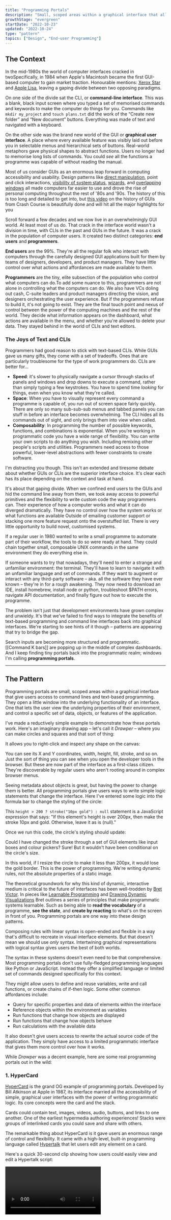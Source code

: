 ```yaml
---
title: "Programming Portals"
description: "Small, scoped areas within a graphical interface that allow users to read and write simple programmes"
growthStage: "evergreen"
startDate: "2022-10-23"
updated: "2022-10-24"
type: "pattern"
topics: ["Design", "End-user Programming"]
---
```


<h2 className="micro">The Context</h2>

In the mid-1980s the world of computer interfaces cracked in two<Footnote idName={1}>Specifically, in <YearsAgo>1984</YearsAgo> when Apple's Macintosh became the first GUI-based computer to gain market traction. Honourable mentions: [Xerox Star](https://en.wikipedia.org/wiki/Xerox_Star) and [Apple Lisa](https://en.wikipedia.org/wiki/Apple_Lisa)</Footnote>, leaving a gaping divide between two opposing paradigms.

<TwoColumn maxWidth="1200px" gridGap="3rem">

<ResponsiveImage
  framed
  width="700px"
  height="423px"
  src="/images/posts/programming-portals/msdos_igqxdj.jpg"
  showalt
  alt="MS-DOS CLI interface"
  sourceTitle="Betawiki"
  sourceUrl="https://betawiki.net/wiki/MS-DOS_1.25"
/>

On one side of the divide sat the CLI, or **command-line interface**. This was a blank, black input screen where you typed a set of memorised commands and keywords to make the computer do things for you. Commands like `mkdir my_project` and `touch plans.txt` did the work of the “Create new folder” and “New document” buttons. Everything was made of text and navigated with a keyboard.

</TwoColumn>

<TwoColumn maxWidth="1200px" gridGap="3rem">

<ImageFrame
  width="700px"
  height="423px"
  src="/images/posts/programming-portals/mac_gn7syi.gif"
  alt="Apple Macintosh GUI"
  sourceUrl="http://toastytech.com/guis/macos1.html"
  showalt
  sourceTitle="Toasty Tech"
/>

On the other side was the brand new world of the GUI or **graphical user interface**. A place where every available feature was visibly laid out before you in selectable menus and hierarchical sets of buttons. Real-world metaphors gave physical shapes to abstract functions. Users no longer had to memorise long lists of commands. You could _see_ all the functions a programme was capable of without reading the manual.

</TwoColumn>

Most of us consider GUIs as an enormous leap forward in computing accessibility and usability. Design patterns like [direct manipulation](https://www.nngroup.com/articles/direct-manipulation/), point and click interactions, [visibility of system status](https://www.nngroup.com/articles/visibility-system-status/#:~:text=Definition%3A%20The%20visibility%20of%20system,appropriate%20feedback%20within%20reasonable%20time.), [wizards](https://www.nngroup.com/articles/wizards/), and [overlapping windows](https://en.wikipedia.org/wiki/Stacking_window_manager) all made computers far easier to use and drove the rise of personal computing throughout the rest of '80s and '90s. <Footnote idName={2}>The history of this is too long and detailed to get into, but [this video](https://www.youtube.com/watch?v=XIGSJshYb90) on the history of GUIs from Crash Course is beautifully done and will hit all the major highlights for you</Footnote>

<ResponsiveImage
  margin="0.5rem auto 3rem"
  width="800px"
  height="500px"
  src="/images/posts/programming-portals/windowsxp.webp"
  alt="Windows XP: the peak of 1990's GUI glory"
  sourceUrl="https://computer.fandom.com/wiki/Windows_XP"
  showalt
  sourceTitle="Computer Wiki"
/>

Scroll forward a few decades and we now live in an overwhelmingly GUI world. At least most of us do. That crack in the interface world wasn't a division in time, with CLIs in the past and GUIs in the future. It was a crack in the population of computer users. It created two distinct categories: **end users** and **programmers**.

**End users** are the 99%. They're all the regular folk who interact with computers through the carefully designed GUI applications built for them by teams of designers, developers, and product managers. They have little control over what actions and affordances are made available to them.

**Programmers** are the tiny, elite subsection of the population who control what computers can do.<Footnote idName={3}>To add some nuance to this, programmers are not alone in controlling what the computers can do. We also have VCs doling out cash, C-suite leaders and product managers directing the vision, and designers orchestrating the user experience. But if the programmers refuse to build it, it's not going to exist. They are the final touch point and nexus of control between the power of the computing machines and the rest of the world.</Footnote> They decide what information appears on the dashboard, what actions are available in the menu, and whether you're allowed to delete your data. They stayed behind in the world of CLIs and text editors.

### The Joys of Text and CLIs

Programmers had good reason to stick with text-based CLIs. While GUIs gave us many gifts, they come with a set of tradeoffs. Ones that are particularly troublesome for the type of work programmers do. CLIs are better for...

- **Speed**: it's slower to physically navigate a cursor through stacks of panels and windows and drop downs to execute a command, rather than simply typing a few keystrokes. You have to spend time _looking_ for things, even when you know what they're called.
- **Space**: When you have to visually represent every command a programme is capable of, you run out of screen space fairly quickly. There are only so many sub-sub-sub menus and tabbed panels you can stuff in before an interface becomes overwhelming. The CLI hides all its commands out of sight, and only brings them into view when called.
- **Composability**: In programming the number of possible keywords, functions, and combinations is exponential. When you're working in programmatic code you have a wide range of flexibility. You can write your own scripts to do anything you wish. Including remixing other people's scripts and utilities. Programmers need access to those powerful, lower-level abstractions with fewer constraints to create software.

I'm distracting you though. This isn't an extended and tiresome debate about whether GUIs or CLIs are the superior interface choice. It's clear each has its place depending on the context and task at hand.

It's about that gaping divide. When we confined end users to the GUIs and hid the command line away from them, we took away access to powerful primitives and the flexibility to write custom code the way programmers can. Their experience of how a computer works and what it can do diverged dramatically. They have no control over how the system works or what functions are available <Footnote idName={4}>Outside of emailing customer support or stacking one more feature request onto the overstuffed list</Footnote>. There is very little opportunity to build novel, customised systems.

If a regular user in <YearsAgo>1980</YearsAgo> wanted to write a small programme to automate part of their workflow, the tools to do so were ready at hand. They could chain together small, composable UNIX commands in the same environment they do everything else in.

If someone wants to try that nowadays, they'll need to enter a strange and unfamiliar environment: the terminal. They'll have to learn to navigate it with an unfamiliar language and set of commands. If they want to augment or interact with any third-party software – aka. all the software they have ever known – they're in for a rough awakening. They now need to download an IDE, install homebrew, install node or python, troubleshoot $PATH errors, navigate API documentation, and finally figure out how to execute the programme.

<ResponsiveImage
  framed
  width="1200px"
  src="/images/posts/programming-portals/vscode1.png"
  alt="A very unfamiliar interface for most computer users"
  showalt
/>

The problem isn't just that development environments have grown complex and unwieldy. It's that we've failed to find ways to integrate the benefits of text-based programming and command line interfaces back into graphical interfaces. We're starting to see hints of it though – patterns are appearing that try to bridge the gap.

Search inputs are becoming more structured and programmatic. [[Command K bars]] are popping up in the middle of complex dashboards. And I keep finding tiny portals back into the programmatic realm; windows I'm calling **programming portals**.

---

<h2 className="micro">The Pattern</h2>

Programming portals are small, scoped areas within a graphical interface that give users access to command lines and text-based programming. They open a little window into the underlying functionality of an interface. One that lets the user view the underlying properties of their environment, and control a specific set of data, objects, or features of the application.

I've made a reductively simple example to demonstrate how these portals work. Here's an imaginary drawing app – let's call it _Drawper_ – where you can make circles and squares and that sort of thing:

<ResponsiveImage
  margin="0 auto 0.5rem"
  src="images/posts/programming-portals/demo-portal-1.jpg"
  width="900px"
/>

It allows you to right-click and inspect any shape on the canvas:

<ResponsiveImage
  margin="0 auto 0.5rem"
  src="images/posts/programming-portals/demo-portal-2.jpg"
  width="900px"
/>

 You can see its X and Y coordinates, width, height, fill, stroke, and so on. Just the sort of thing you can see when you open the developer tools in the browser. But these are now part of the interface as a first-class citizen. They're discoverable by regular users who aren't rooting around in complex browser menus.

 Seeing metadata about objects is great, but having the power to change them is better. All programming portals give users ways to write simple logic statements that change the interface. Here I've entered some logic into the formula bar to change the styling of the circle:

<ResponsiveImage
  margin="0 auto 0.5rem"
  src="images/posts/programming-portals/demo-portal-4.jpg"
  width="900px"
/>

This `height > 200 ? stroke("10px gold") : null` statement is a JavaScript expression that says: "If this element's height is over 200px, then make the stroke 10px and gold. Otherwise, leave it as is (null)."

Once we run this code, the circle's styling should update:

<ResponsiveImage
  margin="0 auto 0.5rem"
  src="images/posts/programming-portals/demo-portal-6.jpg"
  width="900px"
/>

Could I have changed the stroke through a set of GUI elements like input boxes and colour pickers? Sure! But it wouldn't have been conditional on the circle's size.

In this world, if I resize the circle to make it less than 200px, it would lose the gold border. This is the power of programming. We're writing dynamic rules, not the absolute properties of a static image.

The theoretical groundwork for why this kind of dynamic, interactive medium is critical to the future of interfaces has been well-trodden by [Bret Victor](http://worrydream.com/). In pieces like [Learnable Programming](http://worrydream.com/LearnableProgramming/) and [Drawing Dynamic Visualizations](https://www.youtube.com/watch?v=ef2jpjTEB5U) Bret outlines a series of principles that make programmatic systems learnable. Such as being able to **read the vocabulary** of a programme, **see the state**, and **create by reacting** to what's on the screen in front of you. Programming portals are one way into these design patterns.

Composing rules with linear syntax is open-ended and flexible in a way that's difficult to recreate in visual interface elements. But that doesn't mean we should use _only_ syntax. Intertwining graphical representations with logical syntax gives users the best of both worlds.

The syntax in these systems doesn't even need to be that comprehensive. Most programming portals don't use fully-fledged programming languages like Python or JavaScript. Instead they offer a simplified language or limited set of commands designed specifically for this context.

They might allow users to define and reuse variables, write and call functions, or create chains of if-then logic. Some other common affordances include:

- Query for specific properties and data of elements within the interface
- Reference objects within the environment as variables
- Run functions that change how objects are displayed
- Run functions that change how objects behave
- Run calculations with the available data

It also doesn't give users access to rewrite the actual source code of the application. They simply have access to a limited programmatic interface that gives them more control over how it works.

While _Drawper_ was a decent example, here are some real programming portals out in the wild:

### 1. HyperCard

[HyperCard](https://en.wikipedia.org/wiki/HyperCard) is the grand OG example of programming portals. Developed by Bill Atkinson at Apple in <YearsAgo>1987</YearsAgo>, its interface married all the accessibility of simple, graphical user interfaces with the power of writing programmatic logic. Its core concepts were the card and the stack.

Cards could contain text, images, videos, audio, buttons, and links to one another. One of the earliest hypermedia authoring experiences! Stacks were groups of interlinked cards you could save and share with others.

<ResponsiveImage
  margin="1rem auto 2rem"
  width="900px"
  src="/images/posts/programming-portals/hypercard-illo.png"
  alt="A stack of hypercards with links between them"
/>

The remarkable thing about HyperCard is it gave users an enormous range of control and flexibility. It came with a high-level, built-in programming language called [Hypertalk](https://en.wikipedia.org/wiki/HyperTalk) that let users edit any element on a card.

Here's a quick 30-second clip showing how users could easily view and edit a Hypertalk script:

<Video src="https://www.youtube.com/embed/FquNpWdf9vg?start=574" />

<Spacer size="small" />

The Hypertalk language tried to closely mimic natural written English. Its commands were simple; `find`, `calculate`, and `go to`. These could be built up into sentences like `go to next card` or `put 2*6 into theValue` or `set the location of card button x to pos`. It's not too different to today's [AppleScript](https://en.wikipedia.org/wiki/AppleScript) which allows MacOS users to automate small processes.

<ResponsiveImage
  framed
  width="900px"
  src="/images/posts/programming-portals/hc1_iykxf7.jpg"
  alt="The scripting interface in HyperCard"
  sourceUrl="https://wiki.xxiivv.com/site/hypertalk.html"
  sourceTitle="Devine Lu Linvega"
  showalt
/>

HyperCard was a hit in its day. Users talked about how empowering it was to create beautiful things quickly and easily, without needing to know how to programme. The ["instant, immediate](https://youtu.be/v9o5Ld8hpug?t=173) [feedback makes it fun."](https://youtu.be/v9o5Ld8hpug?t=173)

### 2. Fermat

[Fermat](https://fermat.ws/) is a new [spatial interface](https://johnpalmer.site/#/spatialinterfaces) for brainstorming with generative AI systems. Similar to some of the apps I pointed out [[Spatial Web Browsing]], it gives people an infinite canvas to lay out their ideas and then riff on them.

The [team behind it](https://batou.xyz/) was heavily influenced by HyperCard and implemented many of the same design patterns. Each element on a Fermat canvas is a programmable object. By right-clicking on it, you can inspect it to see its properties and edit them inline.

<ResponsiveImage
  framed
  width="1100px"
  src="/images/posts/programming-portals/fermat1.png"
  alt="Inspecting a text object in Fermat"
  showalt
/>

We can also pop open an editing panel to write programmatic logic in [Arbor](https://docs.fermat.ws/creating-your-own-tools/creating-your-first-tool) – Fermat's simple language for controlling elements. Here's me writing a small script on a button that changes the value of a connected text block.

<ImageFrame
  width="900px"
  src="/images/posts/programming-portals/fermat-script.gif"
  alt="Editing the behaviour of a button in Fermat to change the value of a text box"
  showalt
/>

This gives the user access to a live programming environment that's not drastically different from what they're already used to. Right-click menus, pop-up windows, and icon buttons all make this feel like a balance of GUI-ness and text-based-CLI-ness.

### 3. Notion, before it was Notion

This example is slightly tragic. People really love the current [Notion](https://www.notion.so/). But the original vision of Notion – what I'll call _pre-Notion_ – was far more ambitious and powerful than the Notion of today. I'm sure there are plenty of good reasons for this. Building software is complex and cutting scope is the only way to get anything real shipped. Perhaps pre-Notion was killed by investors or bureaucracy or usability issues or [Moloch](https://slatestarcodex.com/2014/07/30/meditations-on-moloch/).

Anyway, _pre-Notion_ had lots of interesting and powerful programming portals. Here's a video of how you could drop down into CSS on any element to restyle it:

<Video src="https://www.youtube.com/embed/IVl6tUSHcmI?start=86" />

<Spacer size="xs" />

Here's another where they show how you could write JavaScript as well:

<Video src="https://www.youtube.com/embed/q7qnyvZzpY8?start=180" />

<Spacer size="xs" />

I've jumped you to the key bits in these videos, but I'd recommend watching them all the way through. The beauty of this vision is they're letting users work with web-native CSS and JS. They simply expose it in a way that's more user-friendly than the built-in tooling browsers give us. It openly _invites_ you to modify the code, and allows you to save your changes to "blocks" so they can be shared with other users and persist between sessions.

This kind of accessible end-user programming on the web feels like something we've been dancing around for a decade. I _really_ want to someone build pre-Notion. And it's unlikely to be Notion.

### 4. Inkbase

Inkbase is a prototype rather than an up-and-running platform but follows the same pattern as the other examples here. A few members of the [Ink & Switch](https://www.inkandswitch.com/) research lab have been playing with the idea of “programmable ink” – a dynamic, live programming tool based around drawing – and [demoing](https://www.youtube.com/watch?v=z3axx5rZMWI) it [at conferences](https://www.youtube.com/watch?v=ifYuvgXZ108).

<ResponsiveImage
  framed
  width="900px"
  src="/images/posts/programming-portals/inkbase.jpg"
  alt="The Inkbase prototype"
  sourceUrl="https://www.youtube.com/watch?v=ifYuvgXZ108"
  sourceTitle="Ink & Switch"
  showalt
/>

Inkbase is more flexible than the previous examples. You can draw anything freehand onto a canvas using the iPad, then pop open the programming portal to manipulate its behaviour.

Their portal is one of the more elaborate ones I've seen. They made it easy to see properties update in real-time, which means you can observe reactive data flows. They also have extra affordances to make it usable on a touch screen like large toggle buttons to control state, and tap-to-insert buttons for their common syntax characters like `( ) [ ] { } each for on`. But they [specifically point out](https://youtu.be/z3axx5rZMWI?t=179) they think the current UI of this inspector pane is "incidental to the project" and a "crutch to get to other ideas." I'm keen to see how it evolves in future iterations.

The combination of loose drawing and scripting seems like an odd pairing until you see what's possible in these demos. Any quickly scrawled doodle can be turned into a set of ad-hoc interface controls. You can draw your own sliders or handles or checkboxes, then connect it to any other data on the canvas.

For example, tracking the Y coordinate around a circle to create graphs for sin and cos:

<BasicImage src="/images/posts/programming-portals/inkbase1.gif" />

Or dynamically changing numerical values with touch and drag slider:

<BasicImage src="/images/posts/programming-portals/inkbase2.gif" />

There's something about the hand-drawn aesthetic and touch interactions which makes this feel very far away from Serious Coding. There's no pretence this tool is for making commercial apps. It's clearly personal and low stakes. Yet is capable of sophisticated programming logic in the same way HyperCard and Fermat are.

I want more of it. These portals act as entryways into a very different relationship with the computer. One where you learn to think programmatically – in rules and dynamic interactions and conditional statements – rather than just manipulating the static object in front of you. It's closing that crack in the interface world between the restrictive GUI and the open-ended CLI, and ultimately between end-users and programmers.

<References>
  <ReferencesLink
    title="HyperCard"
    href="http://basalgangster.macgui.com/RetroMacComputing/The_Long_View/Entries/2010/10/23_HyperCard.html"
    author="The Long View"
  />
  <ReferencesLink
    title="Drawing Dynamic Visualizations"
    href="https://www.youtube.com/watch?v=ef2jpjTEB5U"
    author="Bret Victor"
  />
  <ReferencesLink
    title="Learnable Programming"
    href="http://worrydream.com/LearnableProgramming/"
    author="Bret Victor"
  />
  <ReferencesLink
    title="Graphical User Interface History"
    href="https://www.youtube.com/watch?v=XIGSJshYb90"
    author="Crash Course"
  />
</References>
